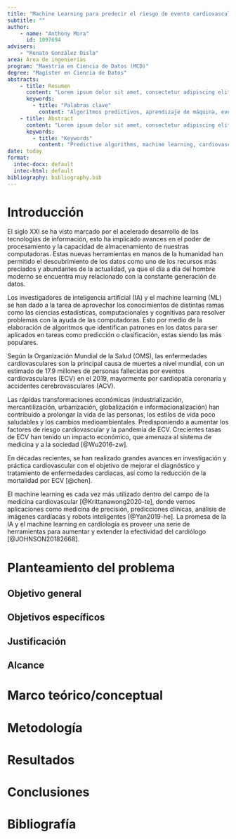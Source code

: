 ```yaml
---
title: "Machine Learning para predecir el riesgo de evento cardiovascular"
subtitle: ""
author: 
    - name: "Anthony Mora"
      id: 1097694
advisers: 
    - "Renato González Disla"
area: Área de ingenierías
program: "Maestría en Ciencia de Datos (MCD)"
degree: "Magíster en Ciencia de Datos"
abstracts:
    - title: Resumen
      content: "Lorem ipsum dolor sit amet, consectetur adipiscing elit. Phasellus sollicitudin ligula eu leo tincidunt, quis scelerisque magna dapibus. Sed eget ipsum vel arcu vehicula ullamcorper"
      keywords:
        - title: "Palabras clave"
          content: "Algoritmos predictivos, aprendizaje de máquina, evento cardiovascular"
    - title: Abstract
      content: "Lorem ipsum dolor sit amet, consectetur adipiscing elit. Phasellus sollicitudin ligula eu leo tincidunt, quis scelerisque magna dapibus. Sed eget ipsum vel arcu vehicula ullamcorper"
      keywords:
        - title: "Keywords"
          content: "Predictive algorithms, machine learning, cardiovascular event"
date: today
format:
  intec-docx: default
  intec-html: default
bibliography: bibliography.bib
---
```


# Introducción

El siglo XXI se ha visto marcado por el acelerado desarrollo de las tecnologías de información, esto ha implicado avances en el poder de procesamiento y la capacidad de almacenamiento de nuestras computadoras. Estas nuevas herramientas en manos de la humanidad han permitido el descubrimiento de los datos como uno de los recursos más preciados y abundantes de la actualidad, ya que el día a día del hombre moderno se encuentra muy relacionado con la constante generación de datos. 

Los investigadores de inteligencia artificial (IA) y el machine learning (ML) se han dado a la tarea de aprovechar los conocimientos de distintas ramas como las ciencias estadísticas, computacionales y cognitivas para resolver problemas con la ayuda de las computadoras. Esto por medio de la elaboración de algoritmos que identifican patrones en los datos para ser aplicados en tareas como predicción o clasificación, estas siendo las más populares.

Según la Organización Mundial de la Salud (OMS), las enfermedades cardiovasculares son la principal causa de muertes a nivel mundial, con un estimado de 17.9 millones de personas fallecidas por eventos cardiovasculares (ECV) en el 2019, mayormente por cardiopatía coronaria y accidentes cerebrovasculares (ACV).

Las rápidas transformaciones económicas (industrialización, mercantilización, urbanización, globalización e informacionalización) han contribuido a prolongar la vida de las personas, los estilos de vida poco saludables y los cambios medioambientales. Predisponiendo a aumentar los factores de riesgo cardiovascular y la pandemia de ECV. Crecientes tasas de ECV han tenido un impacto económico, que amenaza al sistema de medicina y a la sociedad [@Wu2016-zw].

En décadas recientes, se han realizado grandes avances en investigación y práctica cardiovascular con el objetivo de mejorar el diagnóstico y tratamiento de enfermedades cardiacas, así como la reducción de la mortalidad por ECV [@chen].

El machine learning es cada vez más utilizado dentro del campo de la medicina cardiovascular [@Krittanawong2020-te], donde vemos aplicaciones como medicina de precisión, predicciones clínicas, análisis de imágenes cardíacas y robots inteligentes [@Yan2019-he]. La promesa de la IA y el machine learning en cardiología es proveer una serie de herramientas para aumentar y extender la efectividad del cardiólogo [@JOHNSON20182668].


# Planteamiento del problema

## Objetivo general

## Objetivos específicos

## Justificación

## Alcance 

# Marco teórico/conceptual

# Metodología

# Resultados

# Conclusiones

# Bibliografía {-}

